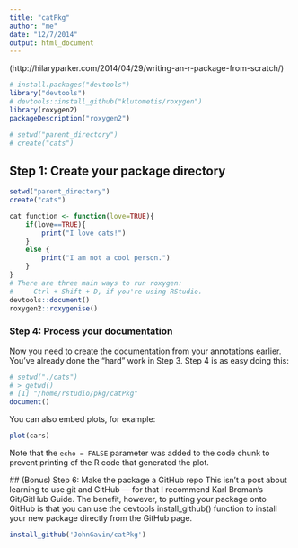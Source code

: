 ```yaml
---
title: "catPkg"
author: "me"
date: "12/7/2014"
output: html_document
---
```


(http://hilaryparker.com/2014/04/29/writing-an-r-package-from-scratch/)

```r
# install.packages("devtools")
library("devtools")
# devtools::install_github("klutometis/roxygen")
library(roxygen2)
packageDescription("roxygen2")

# setwd("parent_directory")
# create("cats")
```
## Step 1: Create your package directory
```r
setwd("parent_directory")
create("cats")
```

```r
cat_function <- function(love=TRUE){
    if(love==TRUE){
        print("I love cats!")
    }
    else {
        print("I am not a cool person.")
    }
}
# There are three main ways to run roxygen:
#     Ctrl + Shift + D, if you're using RStudio.
devtools::document()
roxygen2::roxygenise()
```

### Step 4: Process your documentation
Now you need to create the documentation from your annotations earlier. You’ve already done the “hard” work in Step 3. Step 4 is as easy doing this:
```r
# setwd("./cats")
# > getwd()
# [1] "/home/rstudio/pkg/catPkg"
document()
```

You can also embed plots, for example:

```r
plot(cars)
```

Note that the `echo = FALSE` parameter was added to the code chunk to prevent printing of the R code that generated the plot.

## (Bonus) Step 6: Make the package a GitHub repo
This isn’t a post about learning to use git and GitHub — for that I recommend Karl Broman’s Git/GitHub Guide. The benefit, however, to putting your package onto GitHub is that you can use the devtools install_github() function to install your new package directly from the GitHub page.

```r
install_github('JohnGavin/catPkg')
```

